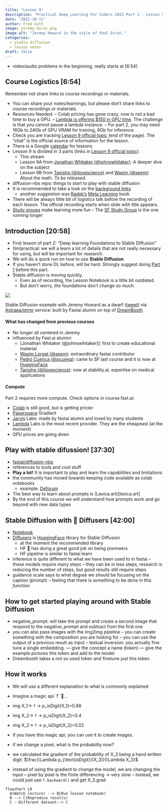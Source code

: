 ```yaml
---
title: "Lesson 9"
description: "Practical Deep Learning For Coders 2022 Part 2 - Lesson 9 - Stable Diffusion"
date: "2022-10-11"
author: Fred Guth
image: jeremy-dirac.png
image-alt: "Jeremy Howard in the style of Paul Dirac."
categories:
  - stable diffusion
  - lesson notes
draft: false
---
```


- video/audio problems in the beginning, really starts at [6:54]

## Course Logistics [6:54]
:::{.callout-warning}
Remember not share links to course recordings or materials.
:::
- You can share your notes/learnings, but please don't share links to course recordings or materials.
- Resources Needed:
-- Colab pricing has gone crazy, now is not a bad time to buy a GPU.
-- [Lambda is offering $150 in GPU time](https://forums.fast.ai/t/lambda-gpu-cloud-for-deep-learning-a100s-at-1-10-gpu-hr-150-sign-up-credit).  The challenge is that you cannot pause a lambda instance.
-- For part 2, you may need 16Gb to 24Gb of GPU VRAM for training, 8Gb for inference.
- Check you are tracking [Lesson 9 official topic](https://forums.fast.ai/t/lesson-9-official-topic) (end of the page). The "chat" is the official source of information for the lesson.
- There is a Google [calendar](https://calendar.google.com/calendar/u/0?cid=Y18wNzdlY2I2MWVjMmRlOGI5MzE3ZGE2NmQxNmM1NTIwNDEwODRkNDFkZjllMTU0ZTZiNzAyNjgwMGYxNzQyNzU5QGdyb3VwLmNhbGVuZGFyLmdvb2dsZS5jb20) for lessons
- Lesson 9 is divided in 3 parts (links in [Lesson 9 official topic](https://forums.fast.ai/t/lesson-9-official-topic)):
  - This stream
  - Lesson 9A from [Jonathan Whitaker (@johnowhitaker)](https://forums.fast.ai/u/johnowhitaker/): A deeper dive on the subject
  - Lesson 9B from [Tanishq (@ilovescience)](https://forums.fast.ai/u/ilovescience) and [Wasim (@seem)](https://forums.fast.ai/u/seem): About the math. *To be released*. 
- diffusion-nbs repo: things to start to play with stable diffusion
- It is recommended to take a look on the [background links](https://forums.fast.ai/t/lesson-9-official-topic/100562/2#useful-background-on-fastai-courses-3)
  - another suggestion was [Radek's](https://forums.fast.ai/u/seem) [Meta Learning](https://radekosmulski.com/meta-learning-introduction/) book
- There will be always little bit of logistics talk before the recording of each lesson. The official recording starts when slide with title appears.
- [Study groups](https://forums.fast.ai/t/all-the-study-groups/) make learning more fun
-- The [SF Study Group](https://forums.fast.ai/t/study-groups-in-sf/) is the one running longer

## Introduction [20:58]
- First lesson of part 2: "Deep learning Foundations to Stable Diffusion"
- (Im)practical: we will a learn a lot of details that are not really necessary for using, but will be important for research.
- We will do a quick run on how to use **Stable Diffusion**
- If you haven't done DL before, will be hard. Strongly suggest doing [Part 1](https://forums.fast.ai/t/lesson-1-official-topic/) before this part.
- Stable diffusion is moving quickly. 
  - Even as of recording, the Lesson Notebook is a little bit outdated.
  - But don't worry, the foundations don't change so much.

::: {.column-margin}
![](jeremy_dwarf.jpg)

Stable Diffusion example with Jeremy Howard as a dwarf ([tweet](https://twitter.com/jeremyphoward/status/1579244598446039040/photo/1)) via  [Astraea/strmr](https://www.strmr.com/examples) service: built by Fastai alumni on top of [DreamBooth](https://dreambooth.github.io/)
:::


#### What has changed from previous courses
- No longer all centered in Jeremy
- influenced by Fast.ai alumini
  - [Jonathan Whitaker (@johnowhitaker)]: first to create educational material
  - [Wasim Lorgat (@seem)](https://forums.fast.ai/u/seem): extraordinary fastai contributor
  - [Pedro Cuenca (@pcuenq)](https://forums.fast.ai/u/pcuenq/): came to SF last course and it is now at [HuggingFace](https://huggingface.co/)
  - [Tanishq (@ilovescience)](https://forums.fast.ai/u/ilovescience): now at stability.ai, expertise on medical applications

#### Compute
Part 2 requires more compute. Check options in course.fast.ai:

 - [Colab](https://colab.research.google.com/) is still good, but is getting pricier
 - [Paperspace](https://www.paperspace.com/gradient) Gradient 
 - [Jarvis](https://jarvis-labs.xyz/) Labs: made by fastai alumni and loved by many students
 - [Lambda](https://lambdalabs.com/) Labs is the most recent provider. They are the cheapeast (at the moment)
 - GPU prices are going down


## Play with stable difussion! [37:30]
-  [fastai/diffusion-nbs](https://github.com/fastai/diffusion-nbs)
  - references to tools and cool stuff
- **Play a lot!** It is important to play and learn the capabilities and limitations
- the community has moved towards keeping code available as colab notebooks
  - example: [Deforum](https://deforum.github.io/)
- The best way to learn about prompts is (Lexica.art)[lexica.art]
- By the end of this course we will understand how prompts work and go beyond with new data types

## Stable Diffusion with 🤗 Diffusers [42:00]
- [Notebook](https://github.com/fastai/diffusion-nbs/blob/master/stable_diffusion.ipynb) 
- [Diffusers](https://github.com/huggingface/notebooks/blob/main/diffusers/diffusers_intro.ipynb) is [HuggingFace](huggingface.co) library for Stable Diffusion
  - at the moment the recommended library
  - HF 🤗 has doing a great good job on being pionneers
  - HF pipeline is similar to fastai learn
- inference is quite different to what we have been used to in fastai
-- these models require many steps
-- they can be in less steps, research is reducing the number of steps, but good results still require steps
-  guidance scale says to what degree we should be focusing on the caption (prompt)
-- feeling that there is something to be done in this _function_

## How to get started playing around with Stable Diffusion
- negative_prompt: will take the prompt and create a second image that respond to the negative_prompt and subtract from the first one
- you can also pass images with the img2img pipeline
-- you can create something with the  composition you are looking for
-- you can use the output of a previous result as input
-- textual inversion: you actually fine tune a single embedding. 
--- give the concept a name (token)
--- give the example pictures this token and add to the model
- Dreambooth takes a not so used token and finetune just this token

## How it works
- We will use a different explanation to what is commonly explained

- Imagine a magic api `f``...
- img X_1-> `f` -> p_isDigit(X_1)=0.98
- img X_2-> `f` -> p_isDigit(X_2)=0.4
- img X_2-> `f` -> p_isDigit(X_2)=0.02

- if you have this magic api, you can use it to create images.
- if we change a pixel, what is the probability now? 
- we calculated the gradient of the probability of X_3 being a hand written digit:
$\frac{\Lambda p_{\text{isDigit}}(X_3)}{\Lambda X_3}$
- instead of using the gradient to change the model, we are changing the input
-- pixel by pixel is the finite differencing -> very slow
-- instead, we could just use `f.backward()` and get X_3.grad


```mermaid
flowchart LR
  A(Watch lecture) --> B(Run lesson notebook)
  B --> C(Reproduce results)
  C --Different dataset--> C
```

